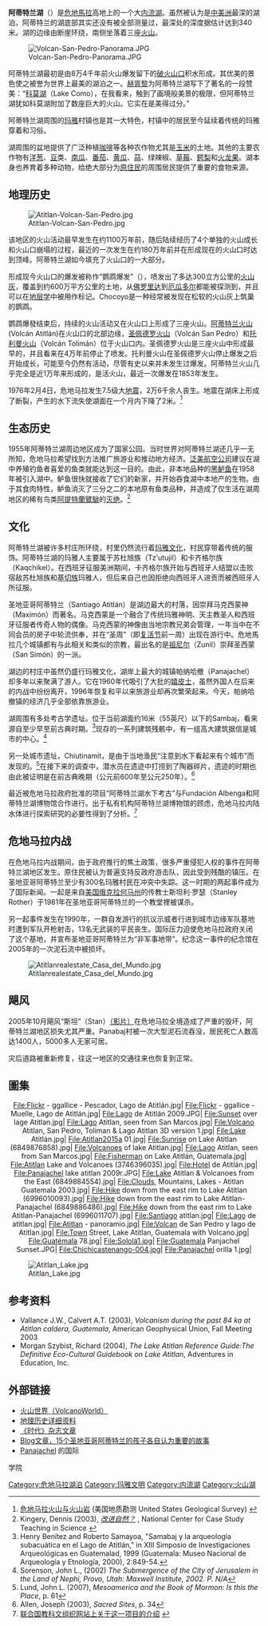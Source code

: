 {{Infobox lake
 | 湖泊名稱 = 阿蒂特兰湖<br>{{lang|es|Lago de Atitlán}}
 | 湖泊照片 = Lago_de_Atitlan_seen_from_orbit.jpg
 |測深圖 = 
 | 湖泊照片標題 = 从[[航天飞机|航天飞机]]上拍摄的图像。圣佩德罗火山在顶部，位于底部最大一片白色是帕纳哈撤（Panajachel）镇，右方是[[北|北]]。
 | 座標 = {{coord|14|42||N|91|12||W}}
 | 湖泊類別  = [[火山湖|火山湖]]
 | 流入 = 
 | 流出 = 
 | 集水區面積 =
 | 集水區國家 = 
 | 湖泊長度 = 
 | 湖泊闊度 = 
 | 湖泊面積  = 126平方公里
 | 平均深度 = 
 | 最深深度 = 340米（估计）
 | 水體體積 = 
 | 湖水停留時間 = 
 | 湖岸線長度 = 
 | 海拔高度 = 1,560米
 | 湖中島嶼 = 
 | 湖邊城鎮 =
}}

'''阿蒂特兰湖'''（'''{{lang|es|Lago de Atitlán}}'''）是[[危地馬拉|危地馬拉]]高地上的一个大[[内流湖|内流湖]]。虽然被认为是[[中美洲|中美洲]]最深的湖泊，阿蒂特兰的湖底部其实还没有被全部测量过，最深处的深度据估计达到340米。湖的边缘由断崖环绕，南侧坐落着三座[[火山|火山]]。

[[File:Volcan-San-Pedro-Panorama.JPG|thumb]]

阿蒂特兰湖最初是由8万4千年前火山爆发留下的[[破火山口|破火山口]]积水形成。其优美的景色使之被誉为世界上最美的湖泊之一。[[奥尔德斯·赫胥黎|赫胥黎]]为阿蒂特兰湖写下了著名的一段赞美：“[[科莫湖|科莫湖]]（Lake Como），在我看来，触到了画境般美景的极限，但阿蒂特兰湖犹如科莫湖附加了数座巨大的火山。它实在是美得过分。”

阿蒂特兰湖周围的[[玛雅|玛雅]]村镇也是其一大特色，村镇中的居民至今延续着传统的玛雅穿着和习俗。

湖周围的盆地提供了广泛种植[[咖啡|咖啡]]等各种农作物尤其是[[玉米|玉米]]的土地。其他的主要农作物有[[洋葱|洋葱]]、[[豆|豆]]类、[[南瓜|南瓜]]、[[番茄|番茄]]、[[黄瓜|黄瓜]]、[[蒜|蒜]]、绿辣椒、[[草莓|草莓]]、[[鳄梨|鳄梨]]和[[火龙果|火龙果]]。湖本身也养育着多种动物，给绝大部分为[[原住民|原住民]]的周围居民提供了重要的食物来源。

==地理历史==

[[File:Atitlan-Volcan-San-Pedro.jpg|thumb]]

该地区的火山活动最早发生在约1100万年前，随后陆续经历了4个单独的火山成长和火山口崩塌的过程，最近的一次发生在约180万年前并在形成现在的火山口时达到顶峰。阿蒂特兰湖如今填充了火山口的一大部分。

形成现今火山口的爆发被称作“鹦鹉爆发”（{{lang|es|Los Chocoyos}}），喷发出了多达300立方公里的[[火山灰|火山灰]]，覆盖到约600万平方公里的土地，从[[佛罗里达|佛罗里达]]到[[厄瓜多尔|厄瓜多尔]]都能被探测到，并且可以在[[地层学|地层学]]中被用作标记。Chocoyo是一种经常被发现在松软的火山灰上筑巢的鹦鹉。

鹦鹉爆發结束后，持续的火山活动又在火山口上形成了三座火山。[[阿蒂特兰火山|阿蒂特兰火山]](Volcán Atitlán)在火山口的北部边缘，[[圣佩德罗火山|圣佩德罗火山]]（Volcán San Pedro）和[[托利曼火山|托利曼火山]]（Volcán Tolimán）位于火山口内。圣佩德罗火山是三座火山中形成最早的，并且看来在4万年前停止了喷发。托利曼火山在圣佩德罗火山停止爆发之后开始成长，可能至今仍然有活动，尽管有史以来并未发生过爆发。阿蒂特兰火山几乎完全是近1万年来形成的，是活火山，最近一次爆发在1853年发生。

1976年2月4日，危地马拉发生7.5级大[[地震|地震]]，2万6千余人丧生。地震在湖床上形成了断裂，产生的水下流失使湖面在一个月内下降了2米。<ref>[http://vulcan.wr.usgs.gov/Volcanoes/Guatemala/description_guatemala_volcanoes.html 危地马拉火山与火山岩] {{WebCite|url=https://www.webcitation.org/66qnP6V8z?url=http://vulcan.wr.usgs.gov/Volcanoes/Guatemala/description_guatemala_volcanoes.html |date=20120411183314 |dateformat=iso }} (美国地质勘测 United States Geological Survey) {{en_icon}}</ref>

==生态历史==
1955年阿蒂特兰湖周边地区成为了国家公园。当时世界对阿蒂特兰湖还几乎一无所知，危地马拉希望找到方法推广旅游业和推动地方经济。[[泛美航空公司|泛美航空公司]]建议在湖中养殖钓鱼者喜爱的鱼类就能达到这一目的。由此，非本地品种的[[鲈鱼|黑鲈鱼]]在1958年被引入湖中。鲈鱼很快就接收了它们的新家，并开始吞食湖中本地产的生物。由于其食肉特性，鲈鱼消灭了三分之二的本地原有鱼类品种，并造成了仅生活在湖周地区的稀有鸟类[[阿提特蘭鷿鷈|阿提特蘭鷿鷈]]的[[灭绝|灭绝]]。<ref>Kingery, Dennis (2003), ''[http://www.sciencecases.org/nature/nature.asp 改进自然？] {{webarchive|url=https://web.archive.org/web/20051030162452/http://www.sciencecases.org/nature/nature.asp |date=2005-10-30 }}'', National Center for Case Study Teaching in Science {{en_icon}}</ref>

==文化==
阿蒂特兰湖被许多村庄所环绕，村里仍然流行着[[瑪雅文明|玛雅文化]]，村民穿带着传统的服饰。阿蒂特兰湖的玛雅人主要属于苏杜旭族（Tz'utujil）和卡齐格尔族（Kaqchikel）。在西班牙征服美洲期间，卡齐格尔族开始与西班牙人结盟以击败宿敌苏杜旭族和[[基切语|基切族]]玛雅人，但后来自己也因拒绝向西班牙人进贡而被西班牙人所征服。

圣地亚哥阿蒂特兰（Santiago Atitlán）是湖边最大的村落，因崇拜马克西蒙神（Maximón）而著名。马克西蒙是一个融合了传统玛雅神明、天主教圣人和西班牙征服者传奇人物的偶像。马克西蒙的神像由当地宗教兄弟会管理，一年当中在不同会员的房子中轮流供奉，并在“圣周”（即[[复活节|复活节]]前一周）出现在游行中。危地馬拉几个城镇都有与此相关和类似的宗教，最出名的是[[祖尼尔|祖尼尔]]（Zunil）崇拜圣西蒙（San Simón）的一派。

湖边的村庄中虽然仍盛行玛雅文化，湖岸上最大的城镇帕纳哈撤（Panajachel）却多年以来聚满了游人。它在1960年代吸引了大批的[[嬉皮士|嬉皮士]]，虽然外国人在后来的内战中纷纷离开，1996年恢复和平以来旅游业却再次繁荣起来。今天，帕纳哈撤镇的经济几乎全部依靠旅游业。

湖周围有多处考古学遗址。位于当前湖面约16米（55英尺）以下的Sambaj，看来源自至少早至前古典时期。<ref>Henry Benítez and Roberto Samayoa, "Samabaj y la arqueología subacuática en el Lago de Atitlán," in XIII Simposio de Investigaciones Arqueológicas en Guatemalad, 1999 (Guatemala: Museo Nacional de Arqueología y Etnología, 2000), 2:849-54.</ref>现存的一系列建筑残骸中，有一组高大建筑据信是城市的中心。<ref>Sorenson, John L., (2002) '' The Submergence of the City of Jerusalem in the Land of Nephi, Provo, Utah: Maxwell Institute, 2002. P. N/A''</ref>

另一处城市遗址，Chiutinamit，是由于当地渔民“注意到水下看起来有个城市”而发现的。<ref>Lund, John L. (2007), ''Mesoamerica and the Book of Mormon: Is this the Place'', p. 61</ref>在接下来的调查中，潜水员在遗迹中打捞到了陶器碎片，遗迹的时期也由此被证明是在前古典晚期（公元前600年至公元250年）。<ref>Allen, Joseph (2003), ''Sacred Sites'', p. 34</ref>

最近被危地马拉政府批准的项目“阿蒂特兰湖水下考古”与Fundación Albenga和阿蒂特兰湖博物馆合作进行。出于私有机构阿蒂特兰湖博物馆的顾虑，危地马拉内陆水体进行探索研究的必要性得到了分析。<ref>[http://www.unesco.org.cu/SitioSubacuatico/english/06_monica_valentini.htm 联合国教科文组织网站上关于这一项目的介绍]{{dead link|date=六月 2017 |bot=InternetArchiveBot }} {{en_icon}}</ref>

==危地马拉内战==
在危地马拉内战期间，由于政府推行的焦土政策，很多严重侵犯人权的事件在阿蒂特兰湖地区发生。原住民被认为普遍支持反政府游击队，因此受到残酷的镇压。在圣地亚哥阿蒂特兰至少有300名玛雅村民在冲突中失踪。这一时期的两起事件成为了国际新闻。一起是来自[[美国|美国]][[俄克拉何马州|俄克拉何马州]]的传教士斯坦利·罗瑟（Stanley Rother）于1981年在圣地亚哥阿蒂特兰的一个教堂裡被谋杀。

另一起事件发生在1990年，一群自发游行的抗议示威者行进到城市边缘军队基地时遭到军队开枪射击，13名无武装的平民丧生。国际压力迫使危地马拉政府关闭了这个基地，并宣布圣地亚哥阿蒂特兰为“非军事地带”。纪念这一事件的纪念馆在2005年的一次泥石流中被损坏。

[[File:Atitlanrealestate_Casa_del_Mundo.jpg|thumb]]

==飓风==
2005年10月飓风“斯坦”（Stan）[http://www.atitlan.net/video/hurricane-stan.htm （影片）]在危地马拉全境造成了严重的毁坏，阿蒂特兰湖地区损失尤其严重。Panabaj村被一次大型泥石流吞没，居民死亡人数高达1400人，5000多人无家可居。

灾后道路被重新修复，往这一地区的交通往来也恢复到正常。

== 圖集 ==
<div style="text-align: center;">
<gallery widths="120" heights="120px" perrow="6" style="border: 5px solid #a86; box-shadow: 0.1em 0.1em 0.5em rgba(0,0,0,0.75); -moz-box-shadow: 0.1em 0.1em 0.5em rgba(0,0,0,0.75); -webkit-box-shadow: 0.1em 0.1em 0.5em rgba(0,0,0,0.75); border-radius: 0.5em; -moz-border-radius: 0.5em; -webkit-border-radius: 0.5em;"> 
File:Flickr - ggallice - Pescador, Lago de Atitlán.jpg| 
File:Flickr - ggallice - Muelle, Lago de Atitlán.jpg| 
File:Lago de Atitlán 2009.JPG| 
File:Sunset over lage Atitlan.jpg| 
File:Lago Atitlan, seen from San Marcos.jpg| 
File:Volcano Atitlan, San Pedro, Toliman & Lago Atitlan 3D version 1.jpg| 
File:Lake Atitlán.jpg| 
File:Atitlan2015a 01.jpg| 
File:Sunrise on Lake Atitlan (6849876858).jpg| 
File:Volcanoes of lake Atitlan.jpg| 
File:Lago Atitlan, seen from San Marcos.jpg| 
File:Fisherman on Lake Atitlán, Guatemala.jpg| 
File:Atitlan Lake and Volcanoes (3746396035).jpg|  
File:Hotel de Atitlán.jpg| 
File:Panajachel lake atitlan 2009r.JPG| 
File:Lake Atitlan & Volcanoes from the East (6849884554).jpg| 
File:Clouds, Mountains, Lakes - Atitlan Guatemala 2003.jpg| 
File:Hike down from the east rim to Lake Atitlan (6996010093).jpg| 
File:Hike down from the east rim to Lake Atitlan-Panajachel (6849886486).jpg| 
File:Hike down from the east rim to Lake Atitlan-Panajachel (6996011707).jpg| 
File:Santiago atitlan.jpg| 
File:Lago de atitlan.jpg| 
File:Atitlan - panoramio.jpg| 
File:Volcan de San Pedro y lago de Atitlan.jpg| 
File:Town Street, Lake Atitlan, Guatemala with Volcano.jpg| 
File:Guatémala 78.jpg| 
File:Sololá1.jpg| 
File:Guatemala Panjachel Sunset.JPG| 
File:Chichicastenango-004.jpg| 
File:Panajachel orilla 1.jpg| 
</gallery>
</div>
[[File:Atitlan_Lake.jpg|thumb]]

==参考资料==
{{reflist}}
* Vallance J.W., Calvert A.T. (2003), ''Volcanism during the past 84 ka at Atitlan caldera, Guatemala'', American Geophysical Union, Fall Meeting 2003
* Morgan Szybist, Richard (2004), ''The Lake Atitlan Reference Guide:The Definitive Eco-Cultural Guidebook on Lake Atitlan'', Adventures in Education, Inc.

==外部链接==
{{commons|Lago de Atitlán}}
* [https://web.archive.org/web/20070821000413/http://volcano.und.edu/vwdocs/volc_images/south_america/guat/atitlan.html 火山世界（VolcanoWorld）] {{en_icon}}
* [http://www.geo.mtu.edu/~jmbyman/currentresearch.html 地理历史详细资料] {{en_icon}}
* [http://www.time.com/time/archive/preview/0,10987,949376,00.html 《时代》杂志文章] {{en_icon}}
* [http://mjs.typepad.com/bridges Blog文章，15个圣地亚哥阿蒂特兰的孩子各自认为重要的故事] {{en_icon}}
* [http://www.atitlancommunity.com/atitlan/panajachel.html Panajachel] 的国际
学院 {{en_icon}}

{{DEFAULTSORT:Atitlán}}
[[Category:危地马拉湖泊|Category:危地马拉湖泊]]
[[Category:玛雅文明|Category:玛雅文明]]
[[Category:内流湖|Category:内流湖]]
[[Category:火山湖|Category:火山湖]]